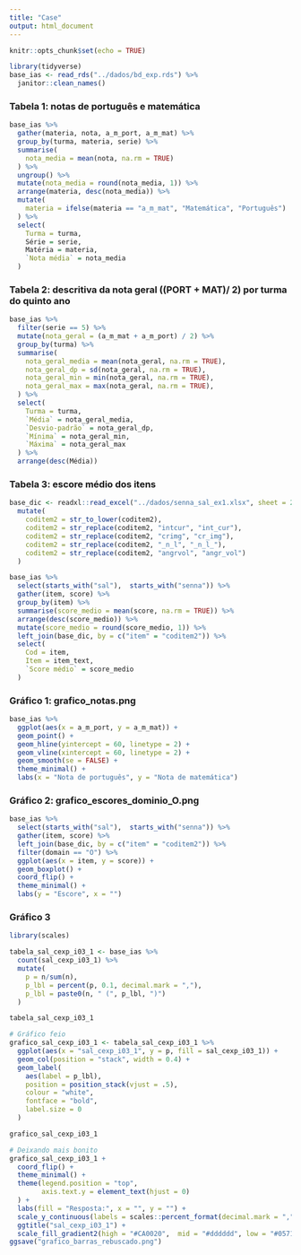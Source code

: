 ```yaml
---
title: "Case"
output: html_document
---
```


```r
knitr::opts_chunk$set(echo = TRUE)
```

```r
library(tidyverse)
base_ias <- read_rds("../dados/bd_exp.rds") %>% 
  janitor::clean_names()
```


### Tabela 1: notas de português e matemática

```r
base_ias %>%
  gather(materia, nota, a_m_port, a_m_mat) %>% 
  group_by(turma, materia, serie) %>% 
  summarise(
    nota_media = mean(nota, na.rm = TRUE)
  ) %>% 
  ungroup() %>% 
  mutate(nota_media = round(nota_media, 1)) %>% 
  arrange(materia, desc(nota_media)) %>% 
  mutate(
    materia = ifelse(materia == "a_m_mat", "Matemática", "Português")
  ) %>% 
  select(
    Turma = turma,
    Série = serie,
    Matéria = materia,
    `Nota média` = nota_media
  )
```

### Tabela 2: descritiva da nota geral ((PORT + MAT)/ 2) por turma do quinto ano

```r
base_ias %>% 
  filter(serie == 5) %>% 
  mutate(nota_geral = (a_m_mat + a_m_port) / 2) %>% 
  group_by(turma) %>% 
  summarise(
    nota_geral_media = mean(nota_geral, na.rm = TRUE),
    nota_geral_dp = sd(nota_geral, na.rm = TRUE),
    nota_geral_min = min(nota_geral, na.rm = TRUE),
    nota_geral_max = max(nota_geral, na.rm = TRUE),
  ) %>% 
  select(
    Turma = turma,
    `Média` = nota_geral_media,
    `Desvio-padrão` = nota_geral_dp,
    `Mínima` = nota_geral_min,
    `Máxima` = nota_geral_max
  ) %>% 
  arrange(desc(Média))
```


### Tabela 3: escore médio dos itens

```r
base_dic <- readxl::read_excel("../dados/senna_sal_ex1.xlsx", sheet = 2) %>% 
  mutate(
    coditem2 = str_to_lower(coditem2),
    coditem2 = str_replace(coditem2, "intcur", "int_cur"),
    coditem2 = str_replace(coditem2, "crimg", "cr_img"),
    coditem2 = str_replace(coditem2, "_n_l", "_n_l_"),
    coditem2 = str_replace(coditem2, "angrvol", "angr_vol")
  )

base_ias %>% 
  select(starts_with("sal"),  starts_with("senna")) %>% 
  gather(item, score) %>% 
  group_by(item) %>% 
  summarise(score_medio = mean(score, na.rm = TRUE)) %>% 
  arrange(desc(score_medio)) %>% 
  mutate(score_medio = round(score_medio, 1)) %>% 
  left_join(base_dic, by = c("item" = "coditem2")) %>% 
  select(
    Cod = item,
    Item = item_text,
    `Score médio` = score_medio
  )
```


### Gráfico 1: grafico_notas.png

```r
base_ias %>% 
  ggplot(aes(x = a_m_port, y = a_m_mat)) +
  geom_point() +
  geom_hline(yintercept = 60, linetype = 2) +
  geom_vline(xintercept = 60, linetype = 2) +
  geom_smooth(se = FALSE) +
  theme_minimal() +
  labs(x = "Nota de português", y = "Nota de matemática")
```


### Gráfico 2: grafico_escores_dominio_O.png

```r
base_ias %>% 
  select(starts_with("sal"),  starts_with("senna")) %>% 
  gather(item, score) %>%
  left_join(base_dic, by = c("item" = "coditem2")) %>% 
  filter(domain == "O") %>% 
  ggplot(aes(x = item, y = score)) +
  geom_boxplot() +
  coord_flip() +
  theme_minimal() +
  labs(y = "Escore", x = "")
```

### Gráfico 3

```r
library(scales)

tabela_sal_cexp_i03_1 <- base_ias %>%
  count(sal_cexp_i03_1) %>%
  mutate(
    p = n/sum(n),
    p_lbl = percent(p, 0.1, decimal.mark = ","),
    p_lbl = paste0(n, " (", p_lbl, ")")
  )

tabela_sal_cexp_i03_1

# Gráfico feio
grafico_sal_cexp_i03_1 <- tabela_sal_cexp_i03_1 %>%
  ggplot(aes(x = "sal_cexp_i03_1", y = p, fill = sal_cexp_i03_1)) +
  geom_col(position = "stack", width = 0.4) +
  geom_label(
    aes(label = p_lbl),
    position = position_stack(vjust = .5),
    colour = "white",
    fontface = "bold",
    label.size = 0
  )

grafico_sal_cexp_i03_1

# Deixando mais bonito
grafico_sal_cexp_i03_1 +
  coord_flip() +
  theme_minimal() +
  theme(legend.position = "top",
        axis.text.y = element_text(hjust = 0)
  ) +
  labs(fill = "Resposta:", x = "", y = "") +
  scale_y_continuous(labels = scales::percent_format(decimal.mark = ",")) +
  ggtitle("sal_cexp_i03_1") +
  scale_fill_gradient2(high = "#CA0020",  mid = "#dddddd", low = "#0571B0", midpoint = 2.5) 
ggsave("grafico_barras_rebuscado.png")
```

